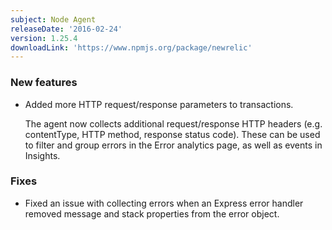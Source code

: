 ```yaml
---
subject: Node Agent
releaseDate: '2016-02-24'
version: 1.25.4
downloadLink: 'https://www.npmjs.org/package/newrelic'
---
```


### New features

* Added more HTTP request/response parameters to transactions.

  The agent now collects additional request/response HTTP headers (e.g. contentType, HTTP method, response status code). These can be used to filter and group errors in the Error analytics page, as well as events in Insights.

### Fixes

* Fixed an issue with collecting errors when an Express error handler removed message and stack properties from the error object.
